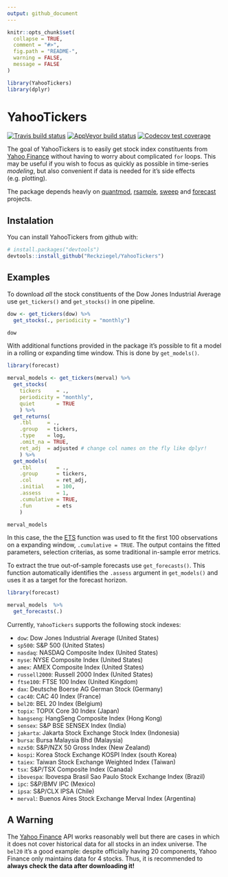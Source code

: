 ```yaml
---
output: github_document
---
```


<!-- README.md is generated from README.Rmd. Please edit that file -->

```r
knitr::opts_chunk$set(
  collapse = TRUE,
  comment = "#>",
  fig.path = "README-",
  warning = FALSE, 
  message = FALSE
)

library(YahooTickers)
library(dplyr)

```

# YahooTickers

[![Travis build status](https://travis-ci.org/Reckziegel/YahooTickers.svg?branch=master)](https://travis-ci.org/Reckziegel/YahooTickers)
[![AppVeyor build status](https://ci.appveyor.com/api/projects/status/github/Reckziegel/YahooTickers?branch=master&svg=true)](https://ci.appveyor.com/project/Reckziegel/YahooTickers)
[![Codecov test coverage](https://codecov.io/gh/Reckziegel/YahooTickers/branch/master/graph/badge.svg)](https://codecov.io/gh/Reckziegel/YahooTickers?branch=master)

The goal of YahooTickers is to easily get stock index constituents from [Yahoo Finance](https://finance.yahoo.com/) without having to worry about complicated `for` loops. This may be useful if you wish to focus as quickly as possible in time-series *modeling*, but also convenient if data is needed for it's side effects (e.g. plotting).  

The package depends heavly on [quantmod](https://github.com/joshuaulrich/quantmod), [rsample](https://github.com/topepo/rsample), [sweep](https://github.com/business-science/sweep) and [forecast](https://github.com/robjhyndman/forecast) projects. 


## Instalation

You can install YahooTickers from github with:

```r
# install.packages("devtools")
devtools::install_github("Reckziegel/YahooTickers")
```


## Examples

To download *all* the stock constituents of the Dow Jones Industrial Average use `get_tickers()` and `get_stocks()` in one pipeline.

```r
dow <- get_tickers(dow) %>% 
  get_stocks(., periodicity = "monthly")

dow 
```

With additional functions provided in the package it's possible to fit a model in a rolling or expanding time window. This is done by `get_models()`.

```r
library(forecast)

merval_models <- get_tickers(merval) %>%
  get_stocks(
    tickers     = ., 
    periodicity = "monthly",
    quiet       = TRUE
    ) %>% 
  get_returns(
    .tbl     = ., 
    .group   = tickers, 
    .type    = log, 
    .omit_na = TRUE, 
    ret_adj  = adjusted # change col names on the fly like dplyr!
    ) %>% 
  get_models(
    .tbl        = .,
    .group      = tickers, 
    .col        = ret_adj, 
    .initial    = 100, 
    .assess     = 1, 
    .cumulative = TRUE, 
    .fun        = ets
    ) 

merval_models

```

In this case, the the [ETS](http://pkg.robjhyndman.com/forecast/reference/ets.html) function was used to fit the first 100 observations on a expanding window, `.cumulative = TRUE`. The output contains the fitted parameters, selection criterias, as some traditional in-sample error metrics. 

To extract the true out-of-sample forecasts use `get_forecasts()`. This function automatically identifies the `.assess` argument in `get_models()` and uses it as a target for the forecast horizon. 

```r
library(forecast)

merval_models  %>% 
  get_forecasts(.)

```

Currently, `YahooTickers` supports the following stock indexes: 

* `dow`: Dow Jones Industrial Average (United States)
* `sp500`: S&P 500 (United States)
* `nasdaq`: NASDAQ Composite Index (United States)
* `nyse`: NYSE Composite Index (United States)
* `amex`: AMEX Composite Index (United States)
* `russell2000`: Russell 2000 Index (United States)
* `ftse100`: FTSE 100 Index (United Kingdom)
* `dax`: Deutsche Boerse AG German Stock (Germany)
* `cac40`: CAC 40 Index (France)
* `bel20`: BEL 20 Index (Belgium)
* `topix`: TOPIX Core 30 Index (Japan)
* `hangseng`: HangSeng Composite Index (Hong Kong)
* `sensex`: S&P BSE SENSEX Index (India)
* `jakarta`: Jakarta Stock Exchange Stock Index (Indonesia)
* `bursa`: Bursa Malaysia Bhd (Malaysia)
* `nzx50`: S&P/NZX 50 Gross Index (New Zealand) 
* `kospi`: Korea Stock Exchange KOSPI Index (south Korea)
* `taiex`: Taiwan Stock Exchange Weighted Index (Taiwan)
* `tsx`: S&P/TSX Composite Index (Canada)
* `ibovespa`: Ibovespa Brasil Sao Paulo Stock Exchange Index (Brazil)
* `ipc`: S&P/BMV IPC (Mexico)
* `ipsa`: S&P/CLX IPSA (Chile)
* `merval`: Buenos Aires Stock Exchange Merval Index (Argentina)


## A Warning

The [Yahoo Finance](https://finance.yahoo.com/) API works reasonably well but there are cases in which it does not cover historical data for all stocks in an index universe. The `bel20` it's a good example: despite officially having 20 components, Yahoo Finance only maintains data for 4 stocks. Thus, it is recommended to **always check the data after downloading it!**
